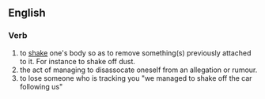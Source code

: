 ==English==

===Verb===

#to [[shake]] one's body so as to remove something(s) previously attached to it. For instance to shake off dust.
#the act of managing to disassocate oneself from an allegation or rumour.
#to lose someone who is tracking you "we managed to shake off the car following us"